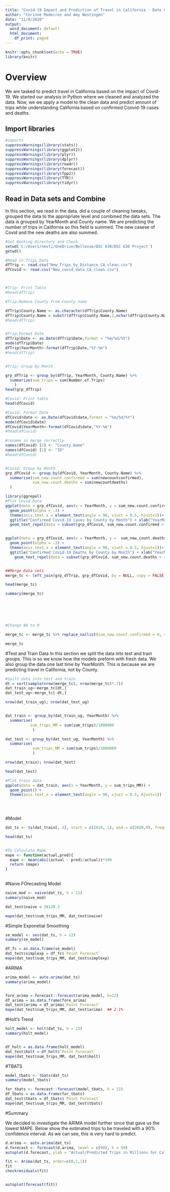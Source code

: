 ---
title: "Covid-19 Impact and Prediction of Travel in California - Date Updated Through October 2020"
author: "Corinne Medeiros and Amy Nestingen"
date: "11/8/2020"
output:
  word_document: default
  html_document:
    df_print: paged
---

```{r setup, include=TRUE}
knitr::opts_chunk$set(echo = TRUE)
library(knitr)

```

# Overview

We are tasked to predict travel in California based on the impact of Covid-19. We started our analysis in Python where we cleaned and analyzed the data. Now, we we apply a model to the clean data and predict amount of trips while understanding California based on confirmed Convid-19 cases and deaths. 

## Import libraries

```{r imports, results='hide'}
#imports
suppressWarnings(library(stats))
suppressWarnings(library(ggplot2))
suppressWarnings(library(plyr))
suppressWarnings(library(dplyr))
suppressWarnings(library(readr))
suppressWarnings(library(forecast))
suppressWarnings(library(fpp2))
suppressWarnings(library(TTR))
suppressWarnings(library(tidyr))

```

## Read in Data sets and Combine
In this section, we read in the data, did a couple of cleaning tweaks, grouped the data to the appropriate level and combined the data sets. The data is grouped by YearMonth and County name. We are predicting the number of trips in California so this field is summed. The new casese of Covid and the new deaths are also summed. 

```{r layout="l-body-outset"}
#Set Working Directory and Check
setwd('C:/Users/nesti/OneDrive/Bellevue/DSC 630/DSC 630 Project')
getwd()

#Read in Trips Data 
dfTrip <- read.csv("New_Trips_by_Distance_CA_clean.csv")
dfCovid <- read.csv("New_covid_data_CA_clean.csv")



#Trip: Print Table
#head(dfTrip)

#Trip:Remove County from County name

dfTrip$County.Name <- as.character(dfTrip$County.Name)
dfTrip$County.Name = substr(dfTrip$County.Name,1,nchar(dfTrip$County.Name)-7)
#head(dfTrip)


#Trip;Format Date
dfTrip$Date <- as.Date(dfTrip$Date,format = "%m/%d/%Y")
mode(dfTrip$Date)
dfTrip$YearMonth<-format(dfTrip$Date,"%Y-%m")
#head(dfTrip)


#Trip: Group by Month

grp_dfTrip <- group_by(dfTrip, YearMonth, County.Name) %>% 
  summarize(sum_trips = sum(Number.of.Trips)
    )
head(grp_dfTrip)

#Covid: Print table
head(dfCovid)

#Covid: Format Date
dfCovid$date <- as.Date(dfCovid$date,format = "%m/%d/%Y")
mode(dfCovid$date)
dfCovid$YearMonth<-format(dfCovid$date,"%Y-%m")
#head(dfCovid)

#rename so merge correctly
names(dfCovid) [2] <- "County.Name"
names(dfCovid) [1] <- "ID"
#head(dfCovid)


#Covid: Group by Month
grp_dfCovid <- group_by(dfCovid, YearMonth, County.Name) %>% 
  summarise(sum_new.count.confirmed = sum(newcountconfirmed),
            sum_new.count.deaths = sum(newcountdeaths)
  )

library(ggrepel)
#Plot Covid Data
ggplot(data = grp_dfCovid, aes(x = YearMonth, y = sum_new.count.confirmed)) + 
  geom_point(alpha = .3) +
  theme(axis.text.x = element_text(angle = 90, vjust = 0.5, hjust=1))+
  ggtitle("Confirmed Covid-19 Cases by County by Month") + xlab("YearMonth") + ylab("Confirmed Cases") +
  geom_text_repel(data = subset(grp_dfCovid, sum_new.count.confirmed > 20000), aes(label = County.Name))


ggplot(data = grp_dfCovid, aes(x = YearMonth, y =  sum_new.count.deaths)) + 
  geom_point(alpha = .3) +
  theme(axis.text.x = element_text(angle = 90, vjust = 0.5, hjust=1))+
  ggtitle("Confirmed Covid-19 Deaths by County by Month") + xlab("YearMonth") + ylab("Deaths") +
    geom_text_repel(data = subset(grp_dfCovid, sum_new.count.deaths > 400), aes(label = County.Name))


##Merge Data sets
merge_tc <- left_join(grp_dfTrip, grp_dfCovid, by = NULL, copy = FALSE)

head(merge_tc)

summary(merge_tc)


  



#Change NA to 0

merge_tc <- merge_tc %>% replace_na(list(sum_new.count.confirmed = 0, sum_new.count.deaths = 0))

merge_tc

```
#Test and Train Data
In this section we split the data into test and train groups. This is so we know how the models preform with fresh data. We also group the data one last time by YearMonth. This is because we are predicting travel in California, not by County. 
```{r testtrain}

#Spilt data into test and train
dt = sort(sample(nrow(merge_tc), nrow(merge_tc)*.7))
dat_train_ug<-merge_tc[dt,]
dat_test_ug<-merge_tc[-dt,]

nrow(dat_train_ug); nrow(dat_test_ug)


dat_train <- group_by(dat_train_ug, YearMonth) %>% 
  summarise(
           sum_trips_MM = sum(sum_trips)/1000000
            )

dat_test <- group_by(dat_test_ug, YearMonth) %>% 
  summarise(
            sum_trips_MM = sum(sum_trips)/1000000
            )

nrow(dat_train); nrow(dat_test)

head(dat_test)

#Plot train data
ggplot(data = dat_train, aes(x = YearMonth, y = sum_trips_MM)) + 
  geom_point() +
  theme(axis.text.x = element_text(angle = 90, vjust = 0.5, hjust=1))

  
  
```
#Model

```{r model}

dat_ts <- ts(dat_train[, 2], start = c(2019, 1), end = c(2020,9), frequency = 12)

head(dat_ts)


#To Calculate Mape
mape <- function(actual,pred){
  mape <- mean(abs((actual - pred)/actual))*100
  return (mape)
}
  
```
#Naive FOrecasting Model

```{r Naive}
naive_mod <- naive(dat_ts, h = 21)
summary(naive_mod)

dat_test$naive = 36120.3

mape(dat_test$sum_trips_MM, dat_test$naive)
```


#Simple Exponetial Smoothing

```{r se}

se_model <- ses(dat_ts, h = 22)
summary(se_model)

df_fc = as.data.frame(se_model)
dat_test$simplexp = df_fc$`Point Forecast`
mape(dat_test$sum_trips_MM, dat_test$simplexp) 

```

#ARIMA

```{r}

arima_model <- auto.arima(dat_ts)
summary(arima_model)


fore_arima = forecast::forecast(arima_model, h=22)
df_arima = as.data.frame(fore_arima)
dat_test$arima = df_arima$`Point Forecast`
mape(dat_test$sum_trips_MM, dat_test$arima)  ## 2.1%

```

#Holt's Trend


```{r Holts}

holt_model <- holt(dat_ts, h = 22)
summary(holt_model)


df_holt = as.data.frame(holt_model)
dat_test$holt = df_holt$`Point Forecast`
mape(dat_test$sum_trips_MM, dat_test$holt)

```


#TBATS

```{r TBATS}

model_tbats <- tbats(dat_ts)
summary(model_tbats)

for_tbats <- forecast::forecast(model_tbats, h = 22)
df_tbats = as.data.frame(for_tbats)
dat_test$tbats = df_tbats$`Point Forecast`
mape(dat_test$sum_trips_MM, dat_test$tbats) 


```

#Summary

We decided to investigate the ARIMA model further since that gave us the lowest MAPE. Below show the estimated trips to be traveled with a 90% confidence interval. As we can see, this is very hard to predict. 

```{r Summary}

d.arima <- auto.arima(dat_ts)
d.forecast <- forecast(d.arima, level = c(90), h = 50)
autoplot(d.forecast, ylab = "Actual/Predicted Trips in Millions for California") + ggtitle('Forecast from ARIMA (0,1,1)')

```
```{r ARIMA}
fit <- Arima(dat_ts, order=c(0,1,1))
fit
checkresiduals(fit)



```

``` {r Autoplot}

autoplot(forecast(fit))
```